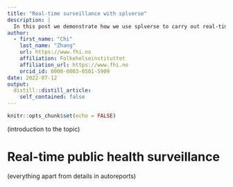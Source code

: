 ```yaml
---
title: "Real-time surveillance with splverse"
description: |
  In this post we demonstrate how we use splverse to carry out real-time public health surveillance.
author:
  - first_name: "Chi"
    last_name: "Zhang"
    url: https://www.fhi.no
    affiliation: Folkehelseinstituttet
    affiliation_url: https://www.fhi.no
    orcid_id: 0000-0003-0501-5909
date: 2022-07-12
output:
  distill::distill_article:
    self_contained: false
---
```


```r
knitr::opts_chunk$set(echo = FALSE)
```

(introduction to the topic)

# Real-time public health surveillance
 (everything apart from details in autoreports)








